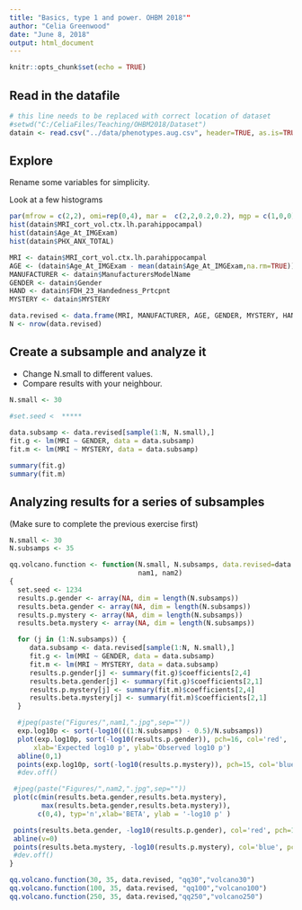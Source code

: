 ```yaml
---
title: "Basics, type 1 and power. OHBM 2018""
author: "Celia Greenwood"
date: "June 8, 2018"
output: html_document
---
```


```r
knitr::opts_chunk$set(echo = TRUE)
```

## Read in the datafile

```r
# this line needs to be replaced with correct location of dataset
#setwd("C:/CeliaFiles/Teaching/OHBM2018/Dataset")
datain <- read.csv("../data/phenotypes.aug.csv", header=TRUE, as.is=TRUE)


```

## Explore

Rename some variables for simplicity.  

Look at a few histograms

```r

par(mfrow = c(2,2), omi=rep(0,4), mar =  c(2,2,0.2,0.2), mgp = c(1,0,0))
hist(datain$MRI_cort_vol.ctx.lh.parahippocampal)
hist(datain$Age_At_IMGExam)
hist(datain$PHX_ANX_TOTAL)

MRI <- datain$MRI_cort_vol.ctx.lh.parahippocampal
AGE <- (datain$Age_At_IMGExam - mean(datain$Age_At_IMGExam,na.rm=TRUE))
MANUFACTURER <- datain$ManufacturersModelName
GENDER <- datain$Gender
HAND <- datain$FDH_23_Handedness_Prtcpnt
MYSTERY <- datain$MYSTERY

data.revised <- data.frame(MRI, MANUFACTURER, AGE, GENDER, MYSTERY, HAND)
N <- nrow(data.revised)

```

## Create a subsample and analyze it

* Change N.small to different values.  
* Compare results with your neighbour.

```r

N.small <- 30

#set.seed <  *****
  
data.subsamp <- data.revised[sample(1:N, N.small),]
fit.g <- lm(MRI ~ GENDER, data = data.subsamp)
fit.m <- lm(MRI ~ MYSTERY, data = data.subsamp)

summary(fit.g)
summary(fit.m)

```

## Analyzing results for a series of subsamples

(Make sure to complete the previous exercise first)

```r
N.small <- 30
N.subsamps <- 35

qq.volcano.function <- function(N.small, N.subsamps, data.revised=data.revised,
                                nam1, nam2)  
{
  set.seed <- 1234
  results.p.gender <- array(NA, dim = length(N.subsamps)) 
  results.beta.gender <- array(NA, dim = length(N.subsamps)) 
  results.p.mystery <- array(NA, dim = length(N.subsamps)) 
  results.beta.mystery <- array(NA, dim = length(N.subsamps)) 

  for (j in (1:N.subsamps)) {
     data.subsamp <- data.revised[sample(1:N, N.small),]
     fit.g <- lm(MRI ~ GENDER, data = data.subsamp)
     fit.m <- lm(MRI ~ MYSTERY, data = data.subsamp)
     results.p.gender[j] <- summary(fit.g)$coefficients[2,4]
     results.beta.gender[j] <- summary(fit.g)$coefficients[2,1]
     results.p.mystery[j] <- summary(fit.m)$coefficients[2,4]
     results.beta.mystery[j] <- summary(fit.m)$coefficients[2,1]
  }

  #jpeg(paste("Figures/",nam1,".jpg",sep=""))
  exp.log10p <- sort(-log10(((1:N.subsamps) - 0.5)/N.subsamps))
  plot(exp.log10p, sort(-log10(results.p.gender)), pch=16, col='red',
      xlab='Expected log10 p', ylab='Observed log10 p')
  abline(0,1)
  points(exp.log10p, sort(-log10(results.p.mystery)), pch=15, col='blue')
  #dev.off()

 #jpeg(paste("Figures/",nam2,".jpg",sep=""))
 plot(c(min(results.beta.gender,results.beta.mystery),
        max(results.beta.gender,results.beta.mystery)),
       c(0,4), typ='n',xlab='BETA', ylab = '-log10 p' )

 points(results.beta.gender, -log10(results.p.gender), col='red', pch=16 )
 abline(v=0)
 points(results.beta.mystery, -log10(results.p.mystery), col='blue', pch=16)
 #dev.off()
}

qq.volcano.function(30, 35, data.revised, "qq30","volcano30")  
qq.volcano.function(100, 35, data.revised, "qq100","volcano100")
qq.volcano.function(250, 35, data.revised,"qq250","volcano250")

```
